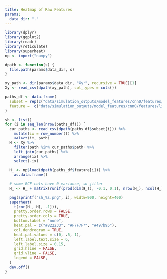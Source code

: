 ```yaml
---
title: Heatmap of Raw Features
params:
  data_dir: "."
---
```


```r
library(dplyr)
library(ggplot2)
library(readr)
library(reticulate)
library(superheat)
np <- import("numpy")

dpath <- function(s) {
  file.path(params$data_dir, s)
}
```

```r
xy_path <- dir(params$data_dir, "Xy*", recursive = TRUE)[1]
Xy <- read_csv(dpath(xy_path), col_types = cols())

paths_df <- data.frame(
  subset = rep(c("data/simulation_outputs/model_features/cnn0/features/subset.csv", "data/simulation_outputs/model_features/vae0/features/subset.csv", "data/simulation_outputs/model_features/rcf0/features/subset.csv"), each = 2),
  feature =  c("data/simulation_outputs/model_features/cnn0/features/linear_best.npy", "data/simulation_outputs/model_features/vae0/features/mu_best.npy", "data/simulation_outputs/model_features/rcf0/features/full_best.npy", "data/simulation_outputs/model_features/cnn1/features/linear_best.npy", "data/simulation_outputs/model_features/vae1/features/mu_best.npy", "data/simulation_outputs/model_features/rcf1/features/full_best.npy")
)
```

```r
sh <- list()
for (i in seq_len(nrow(paths_df))) {
  cur_paths <- read_csv(dpath(paths_df$subset[i])) %>%
    mutate(ix = row_number()) %>%
    select(ix, path)
  H <- Xy %>%
    filter(path %in% cur_paths$path) %>%
    left_join(cur_paths) %>%
    arrange(ix) %>%
    select(-ix)

  H_ <- np$load(dpath(paths_df$feature[i])) %>%
    as.data.frame()

  # some RCF cols have 0 variance, so jitter
  H_ <- H_ + matrix(runif(prod(dim(H_)), -0.1, 0.1), nrow(H_), ncol(H_))

  png(sprintf("sh_%s.png", i), width=900, height=400)
  superheat(
    t(cor(H_, H[, -1])),
    pretty.order.rows = FALSE,
    pretty.order.cols = TRUE,
    bottom.label = "none",
    heat.pal = c("#822233", "#F7F7F7", "#497b95"),
    col.dendrogram = TRUE,
    heat.pal.values = c(0, .5, 1),
    left.label.text.size = 6,
    left.label.size = 0.15,
    grid.hline = FALSE,
    grid.vline = FALSE,
    legend = FALSE,
  )
  dev.off()
}
```
